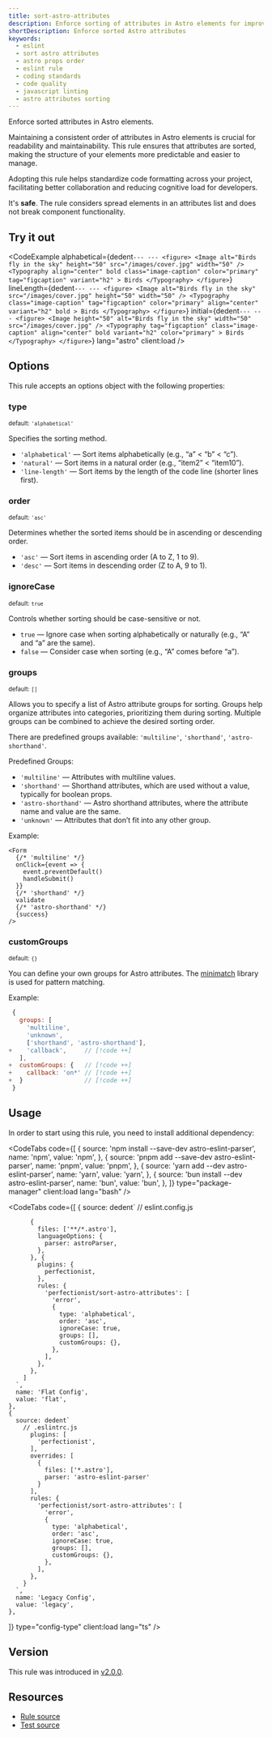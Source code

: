```yaml
---
title: sort-astro-attributes
description: Enforce sorting of attributes in Astro elements for improved readability and maintainability. Keep your Astro components clean and organized with this ESLint rule
shortDescription: Enforce sorted Astro attributes
keywords:
  - eslint
  - sort astro attributes
  - astro props order
  - eslint rule
  - coding standards
  - code quality
  - javascript linting
  - astro attributes sorting
---
```



Enforce sorted attributes in Astro elements.

Maintaining a consistent order of attributes in Astro elements is crucial for readability and maintainability. This rule ensures that attributes are sorted, making the structure of your elements more predictable and easier to manage.

Adopting this rule helps standardize code formatting across your project, facilitating better collaboration and reducing cognitive load for developers.

It's **safe**. The rule considers spread elements in an attributes list and does not break component functionality.

## Try it out

<CodeExample
  alphabetical={dedent`
    ---
    ---
    <figure>
      <Image
        alt="Birds fly in the sky"
        height="50"
        src="/images/cover.jpg"
        width="50"
      />
      <Typography
        align="center"
        bold
        class="image-caption"
        color="primary"
        tag="figcaption"
        variant="h2"
      >
        Birds
      </Typography>
    </figure>
  `}
  lineLength={dedent`
    ---
    ---
    <figure>
      <Image
        alt="Birds fly in the sky"
        src="/images/cover.jpg"
        height="50"
        width="50"
      />
      <Typography
        class="image-caption"
        tag="figcaption"
        color="primary"
        align="center"
        variant="h2"
        bold
      >
        Birds
      </Typography>
    </figure>
  `}
  initial={dedent`
    ---
    ---
    <figure>
      <Image
        height="50"
        alt="Birds fly in the sky"
        width="50"
        src="/images/cover.jpg"
      />
      <Typography
        tag="figcaption"
        class="image-caption"
        align="center"
        bold
        variant="h2"
        color="primary"
      >
        Birds
      </Typography>
    </figure>
  `}
  lang="astro"
  client:load
/>

## Options

This rule accepts an options object with the following properties:

### type

<sub>default: `'alphabetical'`</sub>

Specifies the sorting method.

- `'alphabetical'` — Sort items alphabetically (e.g., “a” < “b” < “c”).
- `'natural'` — Sort items in a natural order (e.g., “item2” < “item10”).
- `'line-length'` — Sort items by the length of the code line (shorter lines first).

### order

<sub>default: `'asc'`</sub>

Determines whether the sorted items should be in ascending or descending order.

- `'asc'` — Sort items in ascending order (A to Z, 1 to 9).
- `'desc'` — Sort items in descending order (Z to A, 9 to 1).

### ignoreCase

<sub>default: `true`</sub>

Controls whether sorting should be case-sensitive or not.

- `true` — Ignore case when sorting alphabetically or naturally (e.g., “A” and “a” are the same).
- `false` — Consider case when sorting (e.g., “A” comes before “a”).

### groups

<sub>default: `[]`</sub>

Allows you to specify a list of Astro attribute groups for sorting. Groups help organize attributes into categories, prioritizing them during sorting. Multiple groups can be combined to achieve the desired sorting order.

There are predefined groups available: `'multiline'`, `'shorthand'`, `'astro-shorthand'`.

Predefined Groups:

- `'multiline'` — Attributes with multiline values.
-	`'shorthand'` — Shorthand attributes, which are used without a value, typically for boolean props.
-	`'astro-shorthand'` — Astro shorthand attributes, where the attribute name and value are the same.
- `'unknown'` — Attributes that don’t fit into any other group.

Example:

```astro
<Form
  {/* 'multiline' */}
  onClick={event => {
    event.preventDefault()
    handleSubmit()
  }}
  {/* 'shorthand' */}
  validate
  {/* 'astro-shorthand' */}
  {success}
/>
```

### customGroups

<sub>default: `{}`</sub>

You can define your own groups for Astro attributes. The [minimatch](https://github.com/isaacs/minimatch) library is used for pattern matching.

Example:

```js
 {
   groups: [
     'multiline',
     'unknown',
     ['shorthand', 'astro-shorthand'],
+    'callback',     // [!code ++]
   ],
+  customGroups: {   // [!code ++]
+    callback: 'on*' // [!code ++]
+  }                 // [!code ++]
 }
```

## Usage

In order to start using this rule, you need to install additional dependency:

<CodeTabs
  code={[
    {
      source: 'npm install --save-dev astro-eslint-parser',
      name: 'npm',
      value: 'npm',
    },
    {
      source: 'pnpm add --save-dev astro-eslint-parser',
      name: 'pnpm',
      value: 'pnpm',
    },
    {
      source: 'yarn add --dev astro-eslint-parser',
      name: 'yarn',
      value: 'yarn',
    },
    {
      source: 'bun install --dev astro-eslint-parser',
      name: 'bun',
      value: 'bun',
    },
  ]}
  type="package-manager"
  client:load
  lang="bash"
/>

<CodeTabs
  code={[
    {
      source: dedent`
        // eslint.config.js

          {
            files: ['**/*.astro'],
            languageOptions: {
              parser: astroParser,
            },
          }, {
            plugins: {
              perfectionist,
            },
            rules: {
              'perfectionist/sort-astro-attributes': [
                'error',
                {
                  type: 'alphabetical',
                  order: 'asc',
                  ignoreCase: true,
                  groups: [],
                  customGroups: {},
                },
              ],
            },
          },
        ]
      `,
      name: 'Flat Config',
      value: 'flat',
    },
    {
      source: dedent`
        // .eslintrc.js
          plugins: [
            'perfectionist',
          ],
          overrides: [
            {
              files: ['*.astro'],
              parser: 'astro-eslint-parser'
            }
          ],
          rules: {
            'perfectionist/sort-astro-attributes': [
              'error',
              {
                type: 'alphabetical',
                order: 'asc',
                ignoreCase: true,
                groups: [],
                customGroups: {},
              },
            ],
          },
        }
      `,
      name: 'Legacy Config',
      value: 'legacy',
    },
  ]}
  type="config-type"
  client:load
  lang="ts"
/>

## Version

This rule was introduced in [v2.0.0](https://github.com/azat-io/eslint-plugin-perfectionist/releases/tag/v2.0.0).

## Resources

- [Rule source](https://github.com/azat-io/eslint-plugin-perfectionist/blob/main/rules/sort-astro-attributes.ts)
- [Test source](https://github.com/azat-io/eslint-plugin-perfectionist/blob/main/test/sort-astro-attributes.test.ts)
